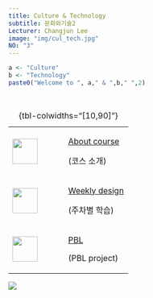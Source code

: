 ```yaml
---
title: Culture & Technology 
subtitle: 문화와기술2
Lecturer: Changjun Lee
image: "img/cul_tech.jpg"
NO: "3"
---
```



```r
a <- "Culture"
b <- "Technology"
paste0("Welcome to ", a," & ",b," ",2)
```

<br>

+-----------------------------------+----------------------------------------+
| ![](img/settings.png){width="50"} | [About course](about/index.qmd)        |
|                                   |                                        |
|                                   | (코스 소개)                            |
+-----------------------------------+----------------------------------------+
| ![](img/training.png){width="50"} | [Weekly design](weekly/index.qmd)      |
|                                   |                                        |
|                                   | (주차별 학습)                          |
+-----------------------------------+----------------------------------------+
| ![](img/design.png){width="50"}   | [PBL](icpbl/index.qmd)                 |
|                                   |                                        |
|                                   | (PBL project)                          |
+-----------------------------------+----------------------------------------+

: {tbl-colwidths="\[10,90\]"}


![](img/cul_tech.jpg)
